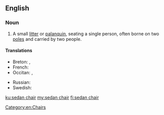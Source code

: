 ==English==

===Noun===
{{en-noun}}

# A small [[litter]] or [[palanquin]], seating a single person, often borne on two [[pole]]s and carried by two people.

====Translations====
{{trans-top|small litter or palanquin}}
* Breton: {{t+|br|kador-doug|f}}, {{t+|br|kador-bortez|f}}
* French: {{t+|fr|chaise à porteurs|f}}
* Occitan: {{t|oc|lichièra|f}}, {{t|oc|palanquin|m}}
{{trans-mid}}
* Russian: {{t+|ru|портше́з|m}}
* Swedish: {{t|sv|bärstol|c}}
{{trans-bottom}}

[[Category:en:Chairs]]

[[ku:sedan chair]]
[[my:sedan chair]]
[[fi:sedan chair]]